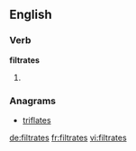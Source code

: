 ==English==

===Verb===
'''filtrates'''

# {{third-person singular of|filtrate}}

===Anagrams===
* [[triflates#English|triflates]]

[[de:filtrates]]
[[fr:filtrates]]
[[vi:filtrates]]